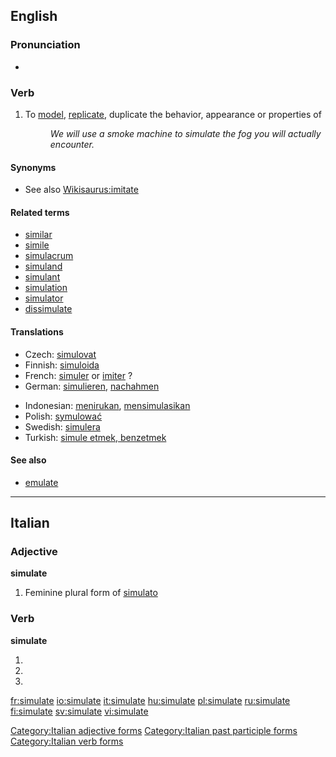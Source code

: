 ==English==

===Pronunciation===
* {{IPA|/sɪmjʉːleɪt/}}

===Verb===
{{en-verb|simulat|ing}}

# To [[model]], [[replicate]], duplicate the behavior, appearance or properties of
#: ''We will use a smoke machine to simulate the fog you will actually encounter.''

====Synonyms====
* See also [[Wikisaurus:imitate]]

====Related terms====
*[[similar]]
*[[simile]]
*[[simulacrum]]
*[[simuland]]
*[[simulant]]
*[[simulation]]
*[[simulator]]
*[[dissimulate]]

====Translations====
{{trans-top|to model, replicate, duplicate the behavior}}
* Czech: [[simulovat]]
* Finnish: [[simuloida]]
* French: [[simuler]] or [[imiter]] ?
* German: [[simulieren]], [[nachahmen]]
{{trans-mid}}
* Indonesian: [[tiru|menirukan]], [[simulasi|mensimulasikan]]
* Polish: [[symulować]]
* Swedish: [[simulera]]
* Turkish: [[simule etmek, benzetmek]]
{{bottom}}

====See also====
* [[emulate]]

----

==Italian==

===Adjective===
'''simulate''' {{f}}

# Feminine plural form of [[simulato]]

===Verb===
'''simulate'''

# {{form of|[[second-person|Second-person]] [[plural]] [[present tense]]|[[simulare#Italian|simulare]]|lang=Italian}}
# {{form of|Second-person plural [[imperative]]|simulare#Italian|simulare|lang=Italian}}
# {{form of|[[feminine|Feminine]] plural|[[simulato]]}}

[[Category:Italian adjective forms]]
[[Category:Italian past participle forms]]
[[Category:Italian verb forms]]

[[fr:simulate]]
[[io:simulate]]
[[it:simulate]]
[[hu:simulate]]
[[pl:simulate]]
[[ru:simulate]]
[[fi:simulate]]
[[sv:simulate]]
[[vi:simulate]]